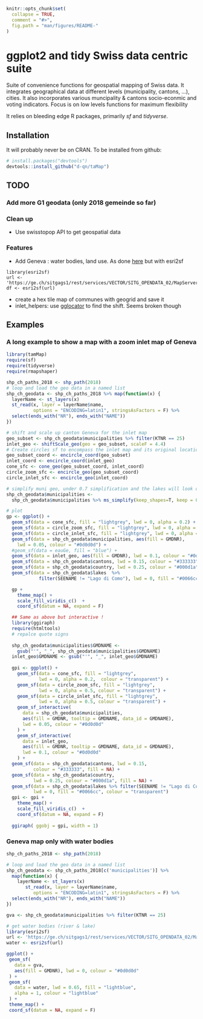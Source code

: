 
```r
knitr::opts_chunk$set(
  collapse = TRUE,
  comment = "#>",
  fig.path = "man/figures/README-"
)
```

# ggplot2 and tidy Swiss data centric suite

Suite of convenience functions for geospatial mapping of Swiss data. It integrates geographical data at different levels (municipality, cantons, ...), cities. It also incorporates various muncipality & cantons socio-econmic and voting indicators. Focus is on low levels functions for maximum flexibility

It relies on bleeding edge R packages, primarily *sf* and *tidyverse*. 

## Installation

It will probably never be on CRAN. To be installed from github:

``` r
# install.packages("devtools")
devtools::install_github("d-qn/taMap")
```
## TODO

### Add more G1 geodata (only 2018 gemeinde so far)

### Clean up
* Use swisstopop API to get geospatial data

### Features
* Add Geneva : water bodies, land use. As done [here](https://xvrdm.github.io/2017/09/15/create-maps-from-sitg-files-with-sf-and-ggplot2/) but with esri2sf 

```
library(esri2sf)
url <- 'https://ge.ch/sitgags1/rest/services/VECTOR/SITG_OPENDATA_02/MapServer/6186'
df <- esri2sf(url)
```

* create a hex tile map of communes with geogrid and save it
* inlet_helpers: use [gglocator](https://stackoverflow.com/questions/9450873/locator-equivalent-in-ggplot2-for-maps?utm_medium=organic&utm_source=google_rich_qa&utm_campaign=google_rich_qa) to find the shift. Seems broken though

## Examples

### A long example to show a map with a zoom inlet map of Geneva




```r
library(tamMap)
require(sf)
require(tidyverse)
require(rmapshaper)

shp_ch_paths_2018 <- shp_path(2018)
# loop and load the geo data in a named list
shp_ch_geodata <- shp_ch_paths_2018 %>% map(function(x) {
  layerName <- st_layers(x)
  st_read(x, layer = layerName$name, 
          options = "ENCODING=latin1", stringsAsFactors = F) %>% 
  select(ends_with("NR"), ends_with("NAME"))
})

# shift and scale up canton Geneva for the inlet map
geo_subset <- shp_ch_geodata$municipalities %>% filter(KTNR == 25)
inlet_geo <- shiftScale_geo(geo = geo_subset, scaleF = 4.4)
# Create circles sf to encompass the inlet map and its original location
geo_subset_coord <- encircle_coord(geo_subset)
inlet_coord <- encircle_coord(inlet_geo)
cone_sfc <- cone_geo(geo_subset_coord, inlet_coord)
circle_zoom_sfc <- encircle_geo(geo_subset_coord)
circle_inlet_sfc <- encircle_geo(inlet_coord)

# simplify muni geo, under 0.7 simplification and the lakes will look odd
shp_ch_geodata$municipalities <- 
  shp_ch_geodata$municipalities %>% ms_simplify(keep_shapes=T, keep = 0.75)

# plot
gp <- ggplot() +
  geom_sf(data = cone_sfc, fill = "lightgrey", lwd = 0, alpha = 0.2) +  
  geom_sf(data = circle_zoom_sfc, fill = "lightgrey", lwd = 0, alpha = 0.5) +
  geom_sf(data = circle_inlet_sfc, fill = "lightgrey", lwd = 0, alpha = 0.5) +
  geom_sf(data = shp_ch_geodata$municipalities, aes(fill = GMDNR), 
    lwd = 0.05, colour = "#0d0d0d") +
  #geom_sf(data = eauGe, fill = "blue") +
  geom_sf(data = inlet_geo, aes(fill = GMDNR), lwd = 0.1, colour = "#0d0d0d") +
  geom_sf(data = shp_ch_geodata$cantons, lwd = 0.15, colour = "#333333", fill = NA) +
  geom_sf(data = shp_ch_geodata$country, lwd = 0.25, colour = "#000d1a", fill = NA) +
  geom_sf(data = shp_ch_geodata$lakes  %>% 
            filter(SEENAME != "Lago di Como"), lwd = 0, fill = "#0066cc")

  gp + 
    theme_map() +
    scale_fill_viridis_c()  +
    coord_sf(datum = NA, expand = F)
```

```r
  ## Same as above but interactive !
  library(ggiraph)
  require(htmltools)
  # repalce quote signs
  
  shp_ch_geodata$municipalities$GMDNAME <- 
    gsub("'", "_", shp_ch_geodata$municipalities$GMDNAME)
  inlet_geo$GMDNAME <- gsub("'", "_", inlet_geo$GMDNAME)
  
  gpi <- ggplot() +
    geom_sf(data = cone_sfc, fill = "lightgrey", 
            lwd = 0, alpha = 0.2,  colour = "transparent") +  
    geom_sf(data = circle_zoom_sfc, fill = "lightgrey", 
            lwd = 0, alpha = 0.5, colour = "transparent") +
    geom_sf(data = circle_inlet_sfc, fill = "lightgrey", 
            lwd = 0, alpha = 0.5, colour = "transparent") +
    geom_sf_interactive(
      data = shp_ch_geodata$municipalities, 
      aes(fill = GMDNR, tooltip = GMDNAME, data_id = GMDNAME), 
      lwd = 0.05, colour = "#0d0d0d"
    ) +
    geom_sf_interactive(
      data = inlet_geo, 
      aes(fill = GMDNR, tooltip = GMDNAME, data_id = GMDNAME),
      lwd = 0.1, colour = "#0d0d0d"
    ) +
  geom_sf(data = shp_ch_geodata$cantons, lwd = 0.15, 
          colour = "#333333", fill = NA) +
  geom_sf(data = shp_ch_geodata$country, 
          lwd = 0.25, colour = "#000d1a", fill = NA) +
  geom_sf(data = shp_ch_geodata$lakes %>% filter(SEENAME != "Lago di Como"), 
          lwd = 0, fill = "#0066cc", colour = "transparent")
  gpi <- gpi + 
    theme_map() +
    scale_fill_viridis_c()  +
    coord_sf(datum = NA, expand = F)
  
  ggiraph( ggobj = gpi, width = 1)
```
### Geneva map only with water bodies
```r
shp_ch_paths_2018 <- shp_path(2018)

# loop and load the geo data in a named list
shp_ch_geodata <- shp_ch_paths_2018[c('municipalities')] %>% 
  map(function(x) {
    layerName <- st_layers(x)
       st_read(x, layer = layerName$name, 
          options = "ENCODING=latin1", stringsAsFactors = F) %>% 
  select(ends_with("NR"), ends_with("NAME"))
})

gva <- shp_ch_geodata$municipalities %>% filter(KTNR == 25)

# get water bodies (river & lake)
library(esri2sf)
url <- 'https://ge.ch/sitgags1/rest/services/VECTOR/SITG_OPENDATA_02/MapServer/6186'
water <- esri2sf(url)

ggplot() + 
 geom_sf(
   data = gva,
   aes(fill = GMDNR), lwd = 0, colour = "#0d0d0d"
 ) + 
 geom_sf(
   data = water, lwd = 0.65, fill = "lightblue", 
   alpha = 1, colour = "lightblue"
 ) +
 theme_map() +
 coord_sf(datum = NA, expand = F)

```

